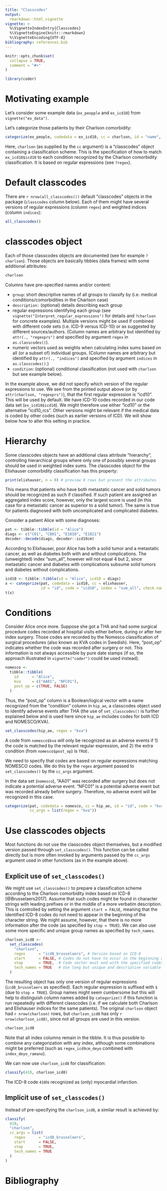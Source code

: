 ```yaml
---
title: "Classcodes"
output: 
  rmarkdown::html_vignette
vignette: >
  %\VignetteIndexEntry{Classcodes}
  %\VignetteEngine{knitr::rmarkdown}
  %\VignetteEncoding{UTF-8}
bibliography: references.bib
---
```


```r
knitr::opts_chunk$set(
  collapse = TRUE,
  comment = "#>"
)
```

```r
library(coder)
```

# Motivating example

Let's consider some example data (`ex_peopple` and `ex_icd10`) from `vignette("ex_data")`.

Let's categorize those patients by their Charlson comorbidity:

```r
categorize(ex_people, codedata = ex_icd10, cc = charlson, id = "name", code = "icd10")
```

Here, `charlson` (as supplied by the `cc` argument) is a "classcodes" object containing a classification scheme. This is the specification of how to match `ex_icd10$icd10` to each condition recognized by the Charlson comorbidity classification. It is based on regular expressions (see `?regex`).

# Default classcodes

There are `r nrow(all_classcodes())` default "classcodes" objects in the package (`classcodes` column below). Each of them might have several versions of regular expressions (column `regex`) and weighted indices (column `indices`):

```r
all_classcodes()
```

# classcodes object

Each of those classcodes objects are documented (see for example `?charlson`). Those objects are basically tibbles (data frames) with some additional attributes:

```r
charlson
```

Columns have pre-specified names and/or content:

-   `group`: short descriptive names of all groups to classify by (i.e. medical conditions/comorbidities in the Charlson case)
-   `description:` (optional) details describing each group
-   regular expressions identifying each group (see `vignette("Interpret_regular_expressions")` for details and `?charlson` for concrete examples). Multiple versions might be used if combined with different code sets (i.e. ICD-9 versus ICD-10) or as suggested by different sources/authors. (Column names are arbitrary but identified by `attr(., "regexprs")` and specified by argument `regex` in `as.classcodes()`).
-   numeric vectors used as weights when calculating index sums based on all (or a subset of) individual groups. (Column names are arbitrary but identified by `attr(., "indices")` and specified by argument `indices` in `as.classcodes()`.)
-   `condition`: (optional) conditional classification (not used with `charlson` but see example below).

In the example above, we did not specify which version of the regular expressions to use. We see from the printed output above (or by `attr(charlson, "regexprs")`), that the first regular expression is "icd10". This will be used by default. We have ICD-10 codes recorded in our code data set (`ex_icd10$icd10`). We might therefore use either "icd10" or the alternative "icd10_rcs". Other versions might be relevant if the medical data is coded by other codes (such as earlier versions of ICD). We will show below how to alter this setting in practice.

# Hierarchy

Some classcodes objects have an additional class attribute "hierarchy", controlling hierarchical groups where only one of possibly several groups should be used in weighted index sums. The classcodes object for the Elixhauser comorbidity classification has this property:\

```r
print(elixhauser, n = 0) # preview 0 rows but present the attributes
```

This means that patients who have both metastatic cancer and solid tumors should be recognized as such if classified. If such patient are assigned an aggregated index score, however, only the largest score is used (in this case for a metastatic cancer as superior to a solid tumor). The same is true for patients diagnosed with both uncomplicated and complicated diabetes.

Consider a patient Alice with some diagnoses:

```r
pat <- tibble::tibble(id = "Alice")
diags <- c("C01", "C801", "E1010", "E1021")
decoder::decode(diags, decoder::icd10cm)
```

According to Elixhauser, poor Alice has both a solid tumor and a metastatic cancer, as well as diabetes both with and without complications. The (unweighted) index "sum_all", however will not equal 4 but 2, since metastatic cancer and diabetes with complications subsume solid tumors and diabetes without complications.

```r
icd10 <- tibble::tibble(id = "Alice", icd10 = diags)
x <- categorize(pat, codedata = icd10, cc = elixhauser, 
                id = "id", code = "icd10", index = "sum_all", check.names = FALSE)
t(x)
```

# Conditions

Consider Alice once more. Suppose she got a THA and had some surgical procedure codes recorded at hospital visits either before, during or after her index surgery. Those codes are recorded by the Nomesco classification of surgical procedures (also known as KVA codes in Swedish). Here, "post_op" indicates whether the code was recorded after surgery or not. This information is not always accessible by pure date stamps (if so, the approach illustrated in `vignette("coder")` could be used instead).

```r

nomesco <- 
  tibble::tibble(
    id      = "Alice",
    kva     = c("AA01", "NFC01"),
    post_op = c(TRUE, FALSE)
  )
```

Thus, the "post_op" column is a Boolean/logical vector with a name recognized from the "condition" column in `hip_ae`, a classcodes object used to identify adverse events after THA (the use of `set_classcodes()` is further explained below and is used here since `hip_ae` includes codes for both ICD and NOMESCO/KVA).

```r
set_classcodes(hip_ae, regex = "kva")

```

A code from `nomesco$kva` will only be recognized as an adverse events if 1) the code is matched by the relevant regular expression, and 2) the extra condition (from `nomesco$post_op`) is `TRUE.`

We need to specify that codes are based on regular expressions matching NOMESCO codes. We do this by the `regex` argument passed to `set_classcodes()` by the `cc_args` argument.

In the data set (`nomesco`), "AA01" was recorded after surgery but does not indicate a potential adverse event. "NFC01" is a potential adverse event but was recorded already before surgery. Therefore, no adverse event will be recognized in this case.

```r
categorize(pat, codedata = nomesco, cc = hip_ae, id = "id", code = "kva",
           cc_args = list(regex = "kva"))

```

# Use classcodes objects

Most functions do not use the classcodes object themselves, but a modified version passed through `set_classcodes()`. This function can be called directly but is more often invoked by arguments passed by the `cc_args` argument used in other functions (as in the example above).

## Explicit use of `set_classcodes()`

We might use `set_classcodes()` to prepare a classification scheme according to the Charlson comorbidity index based on ICD-8 [@Brusselaers2017]. Assume that such codes might be found in character strings with leading prefixes or in the middle of a more verbatim description. This is controlled by setting the argument `start = FALSE`, meaning that the identified ICD-8 codes do not need to appear in the beginning of the character string. We might assume, however, that there is no more information after the code (as specified by `stop = TRUE`). We can also use some more specific and unique group names as specified by `tech_names`.

```r
charlson_icd8 <- 
  set_classcodes(
    "charlson",
    regex      = "icd8_brusselaers", # Version based on ICD-8
    start      = FALSE, # Codes do not have to occur in the beginning of a vector
    stop       = TRUE,  # Code vector must end with the specified codes
    tech_names = TRUE   # Use long but unique and descriptive variable names
  )
```

The resulting object has only one version of regular expressions (`icd8_brusselaers` as specified). Each regular expression is suffixed with `$` (due to `stop = TRUE`). Group names might seem cumbersome but this will help to distinguish column names added by `categorize()` if this function is run repeatedly with different classcodes (i.e. if we calculate both Charlson and Elixhauser indices for the same patients). The original `charlson` object had `r nrow(charlson)` rows, but `charlson_icd8` has only `r nrow(charlson_icd8)`, since not all groups are used in this version.

```r
charlson_icd8
```

Note that all index columns remain in the tibble. It is thus possible to combine any categorization with any index, although some combinations might be preferred (such as `regex_icd9cm_deyo` combined with `index_deyo_ramano`).

We can now use `charlson_icd8` for classification:

```r
classify(410, charlson_icd8)
```

The ICD-8 code `410`is recognized as (only) myocardial infarction.

## Implicit use of `set_classcodes()`

Instead of pre-specifying the `charlson_icd8`, a similar result is achieved by:

```r
classify(
  410,
  "charlson",
  cc_args = list(
    regex      = "icd8_brusselaers", 
    start      = FALSE, 
    stop       = TRUE,
    tech_names = TRUE
  )
)
```

# Bibliography
